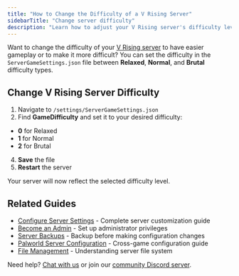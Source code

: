 ```yaml
---
title: "How to Change the Difficulty of a V Rising Server"
sidebarTitle: "Change server difficulty"
description: "Learn how to adjust your V Rising server's difficulty level."
---
```


Want to change the difficulty of your [V Rising server](https://berrybyte.net/v-rising-server-hosting) to have easier gameplay or to make it more difficult? You can set the difficulty in the `ServerGameSettings.json` file between **Relaxed**, **Normal**, and **Brutal** difficulty types. 

## Change V Rising Server Difficulty

1.	Navigate to `/settings/ServerGameSettings.json`
2.	Find **GameDifficulty** and set it to your desired difficulty:
-   **0** for Relaxed
-   **1** for Normal
-   **2** for Brutal
4.	**Save** the file
5.	**Restart** the server

Your server will now reflect the selected difficulty level.

## Related Guides

- [Configure Server Settings](/games/vrising/configure-server-settings) - Complete server customization guide
- [Become an Admin](/games/vrising/become-an-admin) - Set up administrator privileges
- [Server Backups](/panel/backups) - Backup before making configuration changes
- [Palworld Server Configuration](/games/palworld/configure-server-settings) - Cross-game configuration guide
- [File Management](/panel/overview) - Understanding server file system

Need help? [Chat with us](https://berrybyte.net/contact) or join our [community Discord server](https://discord.com/invite/Pv8DMpXtma).
